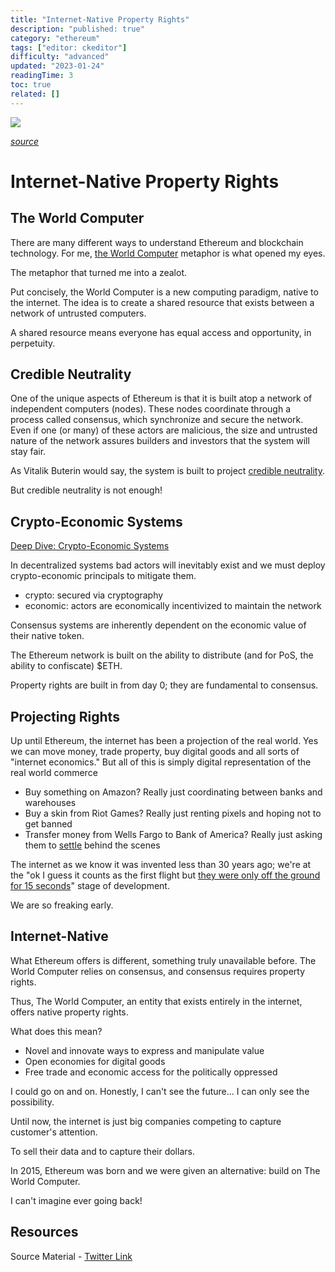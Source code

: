 ```yaml
---
title: "Internet-Native Property Rights"
description: "published: true"
category: "ethereum"
tags: ["editor: ckeditor"]
difficulty: "advanced"
updated: "2023-01-24"
readingTime: 3
toc: true
related: []
---
```


![](/images/property-rights-banner.jpg)

[*source*](https://www.cigionline.org/events/intellectual-property-and-new-industrial-revolution-3d-printing-robotics-and-advanced/)

# Internet-Native Property Rights

## The World Computer

There are many different ways to understand Ethereum and blockchain technology. For me, [the World Computer](/ethereum/world-computer) metaphor is what opened my eyes.

The metaphor that turned me into a zealot.

Put concisely, the World Computer is a new computing paradigm, native to the internet. The idea is to create a shared resource that exists between a network of untrusted computers. 

A shared resource means everyone has equal access and opportunity, in perpetuity.

## Credible Neutrality

One of the unique aspects of Ethereum is that it is built atop a network of independent computers (nodes). These nodes coordinate through a process called consensus, which synchronize and secure the network. Even if one (or many) of these actors are malicious, the size and untrusted nature of the network assures builders and investors that the system will stay fair.

As Vitalik Buterin would say, the system is built to project [credible neutrality](/concepts/credible-neutrality).

But credible neutrality is not enough! 

## Crypto-Economic Systems

[Deep Dive: Crypto-Economic Systems](/concepts/crypto-economics)

In decentralized systems bad actors will inevitably exist and we must deploy crypto-economic principals to mitigate them. 

*   crypto: secured via cryptography
*   economic: actors are economically incentivized to maintain the network

Consensus systems are inherently dependent on the economic value of their native token. 

The Ethereum network is built on the ability to distribute (and for PoS, the ability to confiscate) $ETH.

Property rights are built in from day 0; they are fundamental to consensus.

## Projecting Rights

Up until Ethereum, the internet has been a projection of the real world. Yes we can move money, trade property, buy digital goods and all sorts of "internet economics." But all of this is simply digital representation of the real world commerce

*   Buy something on Amazon? Really just coordinating between banks and warehouses
*   Buy a skin from Riot Games? Really just renting pixels and hoping not to get banned
*   Transfer money from Wells Fargo to Bank of America? Really just asking them to [settle](/concepts/settlement) behind the scenes

The internet as we know it was invented less than 30 years ago; we're at the "ok I guess it counts as the first flight but [they were only off the ground for 15 seconds](https://en.wikipedia.org/wiki/Wright_brothers)" stage of development. 

We are so freaking early.

## Internet-Native

What Ethereum offers is different, something truly unavailable before. The World Computer relies on consensus, and consensus requires property rights. 

Thus, The World Computer, an entity that exists entirely in the internet, offers native property rights.

What does this mean? 

*   Novel and innovate ways to express and manipulate value
*   Open economies for digital goods
*   Free trade and economic access for the politically oppressed

I could go on and on. Honestly, I can't see the future... I can only see the possibility.

Until now, the internet is just big companies competing to capture customer's attention. 

To sell their data and to capture their dollars. 

In 2015, Ethereum was born and we were given an alternative: build on The World Computer. 

I can't imagine ever going back!

## Resources

Source Material - [Twitter Link](https://twitter.com/logarithmicrex/status/1555062053030678529)

